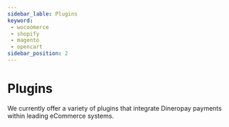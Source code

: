 ```yaml
---
sidebar_lable: Plugins 
keyword: 
 - wocoomerce
 - shopify 
 - magento 
 - opencart
sidebar_position: 2
---
```


# Plugins

We currently offer a variety of plugins that integrate Dineropay payments within leading eCommerce systems.
